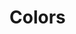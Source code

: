 
<Meta title="Colors" />

# Colors

<ColorPalette>
  <ColorItem title="Accent" subtitle="accent" colors={['#006db3', '#006db3bf', '#006db37f', '#006db33f']} />
  <ColorItem
    title="Item indication"
    subtitle="secondary-1"
    colors={['#339ddf', '#339ddfbf', '#339ddf7f', '#339ddf3f']}
  />
  <ColorItem
    title="Item indication"
    subtitle="secondary-2"
    colors={['#00a8b3', '#00a8b3bf', '#00a8b37f', '#00a8b33f']}
  />
  <ColorItem
    title="Item indication"
    subtitle="secondary-3"
    colors={['#ee7c45', '#ee7c45bf', '#ee7c457f', '#ee7c453f']}
  />
  <ColorItem
    title="Item indication"
    subtitle="secondary-4"
    colors={['#cd4eb3', '#cd4eb3bf', '#cd4eb37f', '#cd4eb33f']}
  />
  <ColorItem
    title="Item indication"
    subtitle="secondary-5"
    colors={['#d8d8d8', '#d8d8d8bf', '#d8d8d87f', '#d8d8d83f']}
  />
  <ColorItem
    title="Default background color"
    subtitle="white"
    colors={['#ffffff', '#ffffffbf', '#ffffff7f', '#ffffff3f']}
  />
  <ColorItem
    title="Invert background color"
    subtitle="black"
    colors={['#000000', '#000000bf', '#0000007f', '#0000003f']}
  />
  <ColorItem
    title="Secondary text"
    subtitle="secondary-gray"
    colors={['#6e6e6e', '#6e6e6ebf', '#6e6e6e7f', '#6e6e6e3f']}
  />
  <ColorItem title="Text link color" subtitle="link" colors={['#006db3', '#006db3bf', '#006db37f', '#006db33f']} />
  <ColorItem
    title="Inactive item"
    subtitle="inactive-gray"
    colors={['#a9a9a9', '#a9a9a9bf', '#a9a9a97f', '#a9a9a93f']}
  />
  <ColorItem
    title="Graphics border"
    subtitle="border-gray"
    colors={['#cecece', '#cececebf', '#cecece7f', '#cecece3f']}
  />
  <ColorItem
    title="Background color 1"
    subtitle="bg-gray"
    colors={['#f0f2f5', '#f0f2f5bf', '#f0f2f57f', '#f0f2f53f']}
  />
  <ColorItem
    title="Background color 2"
    subtitle="bg-gray-2"
    colors={['#e4e6ec', '#e4e6ecbf', '#e4e6ec7f', '#e4e6ec3f']}
  />
  <ColorItem title="Alert indication" subtitle="alert" colors={['#e3564f', '#e3564fbf', '#e3564f7f', '#e3564f3f']} />
  <ColorItem title="Alert text" subtitle="alert-text" colors={['#de342b', '#de342bbf', '#de342b7f', '#de342b3f']} />
  <ColorItem
    title="Success indication"
    subtitle="success"
    colors={['#00c181', '#00c181bf', '#00c1817f', '#00c1813f']}
  />
</ColorPalette>
